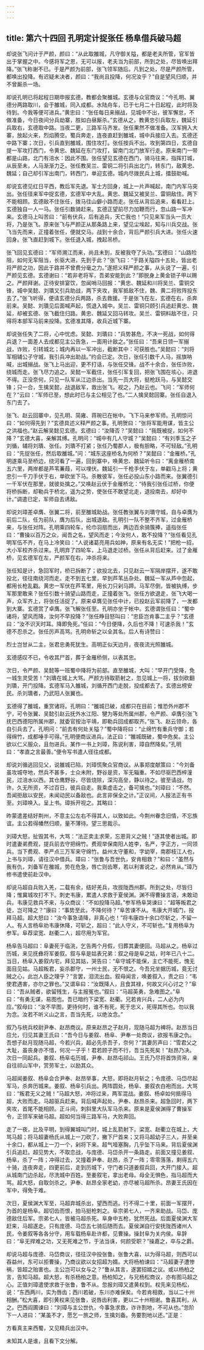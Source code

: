 ```yaml
---
---
---
```

title: 第六十四回 孔明定计捉张任 杨阜借兵破马超
---

却说张飞问计于严颜，颜曰：“从此取雒城，凡守御关隘，都是老夫所管，官军皆出于掌握之中。今感将军之恩，无可以报，老夫当为前部，所到之处，尽皆唤出拜降。”张飞称谢不已。于是严颜为前部，张飞领军随后。凡到之处，尽是严颜所管，都唤出投降。有迟疑未决者，颜曰：“我尚且投降，何况汝乎？”自是望风归顺，并不曾厮杀一场。

却说孔明已将起程日期申报玄德，教都会聚雒城。玄德与众官商议：“今孔明、翼德分两路取川，会于雒城，同入成都。水陆舟车，已于七月二十日起程，此时将及待到。今我等便可进兵。”黄忠曰：“张任每日来搦战，见城中不出，彼军懈怠，不做准备，今日夜间分兵劫寨，胜如白昼厮杀。”玄德从之，教黄忠引兵取左，魏延引兵取右，玄德取中路。当夜二更，三路军马齐发。张任果然不做准备。汉军拥入大寨，放起火来，烈焰腾空。蜀兵奔走，连夜直赶到雒城，城中兵接应入去。玄德还中路下寨；次日，引兵直到雒城，围住攻打。张任按兵不出。攻到第四日，玄德自提一军攻打西门，令黄忠、魏延在东门攻打，留南门北门放军行走。原来南门一带都是山路，北门有涪水：因此不围。张任望见玄德在西门，骑马往来，指挥打城，从辰至未，人马渐渐力乏。张任教吴兰、雷铜二将引兵出北门，转东门，敌黄忠、魏延；自己却引军出南门，转西门，单迎玄德。城内尽拨民兵上城，擂鼓助喊。

却说玄德见红日平西，教后军先退。军士方回身，城上一片声喊起，南门内军马突出。张任径来军中捉玄德，玄德军中大乱。黄忠、魏延又被吴兰、雷铜敌住。两下不能相顾。玄德敌不住张任，拨马往山僻小路而走。张任从背后追来，看看赶上。玄德独自一人一马。张任引数骑赶来。玄德正望前尽力加鞭而行，忽山路一军冲来。玄德马上叫苦曰：“前有伏兵，后有追兵，天亡我也！”只见来军当头一员大将，乃是张飞。原来张飞与严颜正从那条路上来，望见尘埃起，知与川兵交战。张飞当先而来，正撞着张任，便就交马。战到十余合，背后严颜引兵大进。张任火速回身。张飞直赶到城下。张任退入城，拽起吊桥。

张飞回见玄德曰：“军师溯江而来，尚且未到，反被我夺了头功。”玄德曰：“山路险阻，如何无军阻当，长驱大进，先到于此？”张飞曰：“于路关隘四十五处，皆出老将严颜之功，因此于路并不曾费分毫之力。”遂把义释严颜之事，从头说了一遍，引严颜见玄德。玄德谢曰：“若非老将军，吾弟安能到此？”即脱身上黄金锁子甲以赐之。严颜拜谢。正待安排宴饮，忽闻哨马回报：“黄忠、魏延和川将吴兰、雷铜交锋，城中吴懿、刘璝又引兵助战，两下夹攻，我军抵敌不住，魏、黄二将败阵投东去了。”张飞听得，便请玄德分兵两路，杀去救援。于是张飞在左，玄德在右，杀奔前来。吴懿、刘璝见后面喊声起，慌退入城中。吴兰、雷铜只顾引兵追赶黄忠、魏延，却被玄德、张飞截住归路。黄忠、魏延又回马转攻。吴兰、雷铜料敌不住，只得将本部军马前来投降。玄德准其降，收兵近城下寨。

却说张任失了二将，心中忧虑。吴懿、刘璝曰：“兵势甚危，不决一死战，如何得兵退？一面差人去成都见主公告急，一面用计敌之。”张任曰：“吾来日领一军搦战，诈败，引转城北；城内再以一军冲出，截断其中：可获胜也。”吴懿曰：“刘将军相辅公子守城，我引兵冲出助战。”约会已定。次日，张任引数千人马，摇旗呐喊，出城搦战。张飞上马出迎，更不打话，与张任交锋。战不十余合，张任诈败，绕城而走。张飞尽力追之。吴懿一军截住，张任引军复回，把张飞围在垓心，进退不得。正没奈何，只见一队军从江边杀出。当先一员大将，挺枪跃马，与吴懿交锋；只一合，生擒吴懿，战退敌军，救出张飞。视之，乃赵云也。飞问：“军师何在？”云曰：“军师已至，想此时已与主公相见了也。”二人擒吴懿回寨。张任自退入东门去了。

张飞、赵云回寨中，见孔明、简雍、蒋琬已在帐中。飞下马来参军师。孔明惊问曰：“如何得先到？”玄德具述义释严颜之事。孔明贺曰：“张将军能用谋，皆主公之洪福也。”赵云解吴懿见玄德。玄德曰：“汝降否？”吴懿曰：“我既被捉，如何不降？”玄德大喜，亲解其缚。孔明问：“城中有几人守城？”吴懿曰：“有刘季玉之子刘循，辅将刘璝、张任。刘璝不打紧；张任乃蜀郡人，极有胆略，不可轻敌。”孔明曰：“先捉张任，然后取雒城。”问：“城东这座桥名为何桥？”吴懿曰：“金雁桥。”孔明遂乘马至桥边，绕河看了一遍，回到寨中，唤黄忠、魏延听令曰：“离金雁桥南五六里，两岸都是芦苇蒹葭，可以埋伏。魏延引一千枪手伏于左，单戳马上将；黄忠引一千刀手伏于右，单砍坐下马。杀散彼军，张任必投山东小路而来。张翼德引一千军伏在那里，就彼处擒之。”又唤赵云伏于金雁桥北：“待我引张任过桥，你便将桥拆断，却勒兵于桥北，遥为之势，使张任不敢望北走，退投南去，却好中计。”调遣已定，军师自去诱敌。

却说刘璋差卓膺、张翼二将，前至雒城助战。张任教张翼与刘璝守城，自与卓膺为前后二队，任为前队，膺为后队，出城退敌。孔明引一队不整不齐军，过金雁桥来，与张任对阵。孔明乘四轮车，纶巾羽扇而出，两边百余骑簇捧，遥指张任曰：“曹操以百万之众，闻吾之名，望风而走；今汝何人，敢不投降？”张任看见孔明军伍不齐，在马上冷笑曰：“人说诸葛亮用兵如神，原来有名无实！”把枪一招，大小军校齐杀过来。孔明弃了四轮车，上马退走过桥。张任从背后赶来。过了金雁桥，见玄德军在左，严颜军在右，冲杀将来。

张任知是计，急回军时，桥已拆断了；欲投北去，只见赵云一军隔岸摆开，遂不敢投北，径往南绕河而走。走不到五七里，早到芦苇丛杂处。魏延一军从芦中忽起，都用长枪乱戳。黄忠一军伏在芦苇里，用长刀只剁马蹄。马军尽倒，皆被执缚，步军那里敢来？张任引数十骑望山路而走，正撞着张飞。张任方欲退走，张飞大喝一声，众军齐上，将张任活捉了。原来卓膺见张任中计，已投赵云军前降了，一发都到大寨。玄德赏了卓膺。张飞解张任至。孔明亦坐于帐中。玄德谓张任曰：“蜀中诸将，望风而降，汝何不早投降？”张任睁目怒叫曰：“忠臣岂肯事二主乎？”玄德曰：“汝不识天时耳。降即免死。”任曰：“今日便降，久后也不降！可速杀我！”玄德不忍杀之。张任厉声高骂。孔明命斩之以全其名。后人有诗赞曰：

烈士岂甘从二主，张君忠勇死犹生。高明正似天边月，夜夜流光照雒城。

玄德感叹不已，令收其尸首，葬于金雁桥侧，以表其忠。

次日，令严颜、吴懿等一班蜀中降将为前部。直至雒城，大叫：“早开门受降，免一城生灵受苦！”刘璝在城上大骂。严颜方待取箭射之，忽见城上一将，拔剑砍翻刘璝，开门投降。玄德军马入雒城，刘循开西门走脱，投成都去了。玄德出榜安民。杀刘璝者，乃武阳人张翼也。

玄德得了雒城，重赏诸将。孔明曰：“雒城已破，成都只在目前；惟恐外州郡不宁，可令张翼、吴懿引赵云抚外水江阳、犍为等处所属州郡，令严颜、卓膺引张飞抚巴西德阳所属州郡，就委官按治平靖，即勒兵回成都取齐。”张飞、赵云领命，各自引兵去了。孔明问：“前去有何处关隘？”蜀中降将曰：“止绵竹有重兵守御；若得绵竹，成都唾手可得。”孔明便商议进兵。法正曰：“雒城既破，蜀中危矣。主公欲以仁义服众，且勿进兵。某作一书上刘璋，陈说利害，璋自然降矣。”孔明曰：“孝直之言最善。”便令写书遣人径往成都。

却说刘循逃回见父，说雒城已陷，刘璋慌聚众官商议。从事郑度献策曰：“今刘备虽攻城夺地，然兵不甚多，士众未附，野谷是资，军无辎重。不如尽驱巴西梓潼民，过涪水以西。其仓鹰野谷，尽皆烧除，深沟高垒，静以待之。彼至请战，勿许。久无所资，不过百日，彼兵自走。我乘虚击之，备可擒也。”刘璋曰：“不然。吾闻拒敌以安民，未闻动民以备敌也。此言非保全之计。”正议间，人报法正有书至。刘璋唤入。呈上书。璋拆开视之。其略曰：

昨蒙遣差结好荆州，不意主公左右不得其人，以致如此。今荆州眷念旧情，不忘族谊。主公若得幡然归顺，量不薄待。望三思裁示。

刘璋大怒，扯毁其书，大骂：“法正卖主求荣，忘恩背义之贼！”逐其使者出城。即时遣妻弟费观，提兵前去守把绵竹。费观举保南阳人姓李，名严，字正方，一同领兵。当下费观、李严点三万军来守绵竹。益州太守董和，字幼宰，南郡枝江人也，上书与刘璋，请往汉中借兵。璋曰：“张鲁与吾世仇，安肯相救？”和曰：“虽然与我有仇，刘备军在雒城，势在危急，唇亡则齿寒，若以利害说之，必然肯从。”璋乃修书遣使前赴汉中。

却说马超自兵败入羌，二载有余，结好羌兵，攻拔陇西州郡。所到之处，尽皆归降；惟冀城攻打不下。刺史韦康，累遣人求救于夏侯渊。渊不得曹操言语，未敢动兵。韦康见救兵不来，与众商议：“不如投降马超。”参军杨阜哭谏曰：“超等叛君之徒，岂可降之？”康曰：“事势至此，不降何待？”阜苦谏不从。韦康大开城门，投拜马超。超大怒曰：“汝今事急请降，非真心也！”将韦康四十余口尽斩之，不留一人。有人言杨阜劝韦康休降，可斩之，超曰：“此人守义，不可斩也。”复用杨阜为参军。阜荐梁宽、赵衢二人，超尽用为军官。

杨阜告马超曰：阜妻死于临洮，乞告两个月假，归葬其妻便回。马超从之。杨阜过历城，来见抚彝将军姜叙。叙与阜是姑表兄弟：叙之母是阜之姑，时年已八十二。当日，杨阜入姜叙内宅，拜见其姑，哭告曰：“阜守城不能保，主亡不能死，愧无面目见姑。马超叛君，妄杀郡守，一州士民，无不恨之。今吾兄坐据历城，竟无讨贼之心，此岂人臣之理乎？”言罢，泪流出血。叙母闻言，唤姜叙入，责之曰：“韦使君遇害，亦尔之罪也。”又谓阜曰：“汝既降人，且食其禄，何故又兴心讨之？”阜曰：“吾从贼者，欲留残生，与主报冤也。”叙曰：“马超英勇，急难图之。”阜曰：“有勇无谋，易图也。吾已暗约下梁宽、赵衢。兄若肯兴兵，二人必为内应。”叙母曰：“汝不早图，更待何时，谁不有死，死于忠义，死得其所也。勿以我为念。汝若不听义山之言，吾当先死，以绝汝念。”

叙乃与统兵校尉尹奉、赵昂商议。原来赵昂之子赵月，现随马超为裨将。赵昂当日应允，归见其妻王氏曰：“吾今日与姜叙、杨阜、尹奉一处商议，欲报韦康之仇。吾想子赵月现随马超，今若兴兵，超必先杀吾子，奈何？”其妻厉声曰：“雪君父之大耻，虽丧身亦不惜，何况一子乎！君若顾子而不行，吾当先死矣！”赵昂乃决。次日一同起兵。姜叙、杨阜屯历城，尹奉、赵昂屯祁山。王氏乃尽将首饰资帛，亲自往祁山军中，赏劳军士，以励其众。

马超闻姜叙、杨阜会合尹奉、赵昂举事，大怒，即将赵月斩之；令庞德、马岱尽起军马，杀奔历城来。姜叙、杨阜引兵出。两阵圆处，杨阜、姜叙衣白袍而出，大骂曰：“叛君无义之贼！”马超大怒，冲将过来，两军混战。姜叙、杨卓如何抵得马超，大败而走。马超驱兵赶来。背后喊声起处，尹奉、赵昂杀来。超急回时，两下夹攻，首尾不能相顾。正斗间，刺斜里大队军马杀来。原来是夏侯渊得了曹操军令，正领军来破马超。超如何当得三路军马，大败奔回。

走了一夜，比及平明，到得翼城叫门时，城上乱箭射下。梁宽、赵衢立在城上，大骂马超；将马超妻杨氏从城上一刀砍了，撇下尸首来；又将马超幼子三人，并至亲十余口，都从城上一刀一个，剁将下来。超气噎塞胸，几乎坠下马来。背后夏侯渊引兵追赶。超见势大，不取恋战，与庞德、马岱杀开一条路走。前面又撞见姜叙、杨阜，杀了一阵；冲得过去，又撞着尹奉、赵昂，杀了一阵；零零落落，剩得五六十骑，连夜奔走，四更前后，走到历城下，守门者只道姜叙兵回，大开门接入。超从城南门边杀起，尽洗城中百姓。至姜叙宅，拿出老母。母全无惧色，指马超而大骂。超大怒，自取剑杀之。尹奉、赵昂全家老幼，亦尽被马超所杀。昂妻王氏因在军中，得免于难。

次日，夏侯渊大军至，马超弃城杀出，望西而逃。行不得二十里，前面一军摆开，为首的是杨阜。超切齿而恨，拍马挺枪刺之。阜宗弟七人，一齐来助战。马岱、庞德敌住后军。宗弟七人，皆被马超杀死。阜身中五枪，犹然死战。后面夏侯渊大军赶来，马超遂走。只有庞德、马岱五七骑后随而去。夏侯渊自行安抚陇西诸州人民，令姜叙等各各分守，用车载杨阜赴许都，见曹操。操封阜为关内侯。阜辞曰：“阜无捍难之功，又无死难之节，于法当诛，何颜受职？”操嘉之，卒与之爵。

却说马超与庞德、马岱商议，径往汉中投张鲁。张鲁大喜，以为得马超，则西可以吞益州，东可以拒曹操，乃商议欲以女招超为婿。大将杨柏谏曰：“马超妻子遭惨祸，皆超之贻害也。主公岂可以女与之？”鲁从其言，遂罢招婿之议。或以杨柏之言，告知马超。超大怒，有杀杨柏之意。杨柏知之，与兄杨松商议，亦有图马超之心。正值刘璋遣使求救于张鲁，鲁不从。忽报刘璋又遣黄权到。权先来见杨松，说：“东西两川，实为唇齿；西川若破，东川亦难保矣。今若肯相救，当以二十州相酬。”松大喜，即引黄权来见张鲁，说唇齿利害，更以二十州相谢。鲁喜其利，从之。巴西阎圃谏曰：“刘璋与主公世仇，今事急求救，诈许割地，不可从也。”忽阶下一人进曰：“某虽不才，愿乞一旅之师，生擒刘备。务要割地以还。”正是：

方看真主来西蜀，又见精兵出汉中。

未知其人是谁，且看下文分解。
